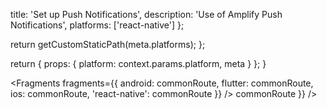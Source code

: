 
  title: 'Set up Push Notifications',
  description: 'Use of Amplify Push Notifications',
  platforms: ['react-native']
};

  return getCustomStaticPath(meta.platforms);
};

  return {
    props: {
      platform: context.params.platform,
      meta
    }
  };
}


<Fragments
  fragments={{
    android: commonRoute,
    flutter: commonRoute,
    ios: commonRoute,
    'react-native': commonRoute
  }}
/>
commonRoute }} />
